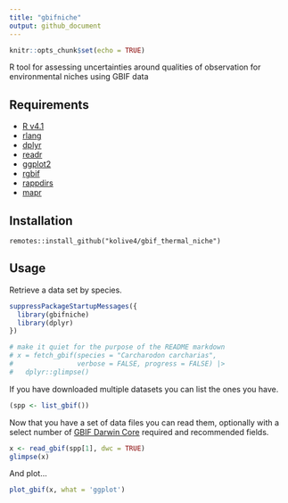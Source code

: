 ```yaml
---
title: "gbifniche"
output: github_document
---
```


```r
knitr::opts_chunk$set(echo = TRUE)
```


R tool for assessing uncertainties around qualities of observation for environmental niches using GBIF data


## Requirements

+ [R v4.1](https://www.r-project.org/)
+ [rlang](https://CRAN.R-project.org/package=rlang)
+ [dplyr](https://CRAN.R-project.org/package=dplyr)
+ [readr](https://CRAN.R-project.org/package=readr)
+ [ggplot2](https://CRAN.R-project.org/package=ggplot2)
+ [rgbif](https://CRAN.R-project.org/package=rgbif)
+ [rappdirs](https://CRAN.R-project.org/package=rappdirs)
+ [mapr](https://CRAN.R-project.org/package=mapr)

## Installation

```
remotes::install_github("kolive4/gbif_thermal_niche")
```

## Usage

Retrieve a data set by species.

```r
suppressPackageStartupMessages({
  library(gbifniche)
  library(dplyr)
})

# make it quiet for the purpose of the README markdown
# x = fetch_gbif(species = "Carcharodon carcharias", 
#                verbose = FALSE, progress = FALSE) |>
#   dplyr::glimpse()
```

If you have downloaded multiple datasets you can list the ones you have.

```r
(spp <- list_gbif())
```

Now that you have a set of data files you can read them, optionally with a select number of [GBIF Darwin Core](https://ipt.gbif.org/manual/en/ipt/2.5/occurrence-data) required and recommended fields.

```r
x <- read_gbif(spp[1], dwc = TRUE)
glimpse(x)
```

And plot...

```r
plot_gbif(x, what = 'ggplot')
```